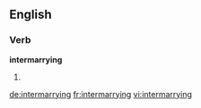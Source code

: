 ==English==

===Verb===
'''intermarrying'''
# {{present participle of|intermarry}}

[[de:intermarrying]]
[[fr:intermarrying]]
[[vi:intermarrying]]